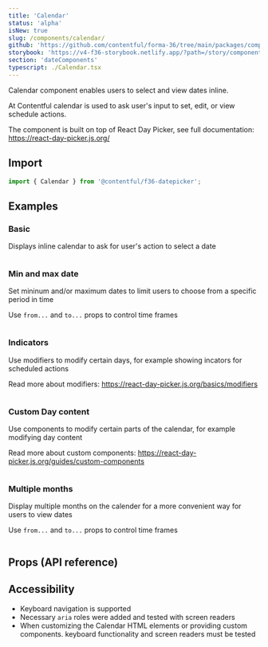 ```yaml
---
title: 'Calendar'
status: 'alpha'
isNew: true
slug: /components/calendar/
github: 'https://github.com/contentful/forma-36/tree/main/packages/components/datepicker/src/Calendar'
storybook: 'https://v4-f36-storybook.netlify.app/?path=/story/components-datepicker-calendar--default'
section: 'dateComponents'
typescript: ./Calendar.tsx
---
```


Calendar component enables users to select and view dates inline.

At Contentful calendar is used to ask user's input to set, edit, or view schedule actions.

The component is built on top of React Day Picker, see full documentation: https://react-day-picker.js.org/

## Import

```jsx static=true
import { Calendar } from '@contentful/f36-datepicker';
```

## Examples

### Basic

Displays inline calendar to ask for user's action to select a date

```jsx file=../../examples/Calendar/Basic.tsx

```

### Min and max date

Set mininum and/or maximum dates to limit users to choose from a specific period in time

Use `from...` and `to...` props to control time frames

```jsx file=../../examples/Calendar/MinMax.tsx

```

### Indicators

Use modifiers to modify certain days, for example showing incators for scheduled actions

Read more about modifiers: https://react-day-picker.js.org/basics/modifiers

```jsx file=../../examples/Calendar/Indicator.tsx

```

### Custom Day content

Use components to modify certain parts of the calendar, for example modifying day content

Read more about custom components: https://react-day-picker.js.org/guides/custom-components

```jsx file=../../examples/Calendar/CustomDayContent.tsx

```

### Multiple months

Display multiple months on the calender for a more convenient way for users to view dates

Use `from...` and `to...` props to control time frames

```jsx file=../../examples/Calendar/MultiMonths.tsx

```

## Props (API reference)

<PropsTable of="Calendar" />

## Accessibility

- Keyboard navigation is supported
- Necessary `aria` roles were added and tested with screen readers
- When customizing the Calendar HTML elements or providing custom components. keyboard functionality and screen readers must be tested
